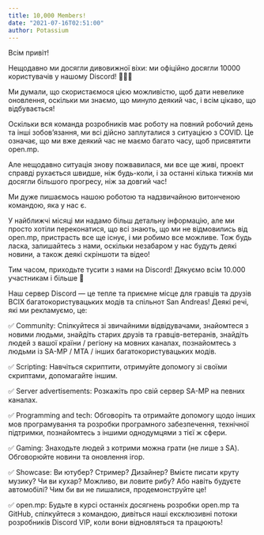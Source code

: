 ```yaml
---
title: 10,000 Members!
date: "2021-07-16T02:51:00"
author: Potassium
---
```


Всім привіт!

Нещодавно ми досягли дивовижної віхи: ми офіційно досягли 10000 користувачів у нашому Discord! 🥳🔟🥳

Ми думали, що скористаємося цією можливістю, щоб дати невелике оновлення, оскільки ми знаємо, що минуло деякий час, і всім цікаво, що відбувається!

Оскільки вся команда розробників має роботу на повний робочий день та інші зобов’язання, ми всі дійсно заплуталися з ситуацією з COVID. Це означає, що ми вже деякий час не маємо багато часу, щоб присвятити open.mp.

Але нещодавно ситуація знову пожвавилася, ми все ще живі, проект справді рухається швидше, ніж будь-коли, і за останні кілька тижнів ми досягли більшого прогресу, ніж за довгий час!

Ми дуже пишаємось нашою роботою та надзвичайною витонченою командою, яка у нас є.

У найближчі місяці ми надамо більш детальну інформацію, але ми просто хотіли переконатися, що всі знають, що ми не відмовились від open.mp, пристрасть все ще існує, і ми робимо все можливе. Тож будь ласка, залишайтесь з нами, оскільки незабаром у нас будуть деякі новини, а також деякі скріншоти та відео!

Тим часом, приходьте тусити з нами на Discord! Дякуємо всім 10.000 участникам і більше 🥰

Наш сервер Discord — це тепле та приємне місце для гравців та друзів ВСІХ багатокористувацьких модів та спільнот San Andreas! Деякі речі, які ми рекламуємо, це:

✅ Community: Спілкуйтеся зі звичайними відвідувачами, знайомтеся з новими людьми, знайдіть старих друзів та гравців-ветеранів, знайдіть людей з вашої країни / регіону на мовних каналах, познайомтесь з людьми із SA-MP / MTA / інших багатокористувацьких модів.

✅ Scripting: Навчіться скриптити, отримуйте допомогу зі своїми скриптами, допомагайте іншим.

✅ Server advertisements: Розкажіть про свій сервер SA-MP на певних каналах.

✅ Programming and tech: Обговоріть та отримайте допомогу щодо інших мов програмування та розробки програмного забезпечення, технічної підтримки, познайомтесь з іншими однодумцями з тієї ж сфери.

✅ Gaming: Знаходьте людей з котрими можна грати (не лише з SA). Обговорюйте новини та оновлення ігор.

✅ Showcase: Ви ютубер? Стример? Дизайнер? Вмієте писати круту музику? Чи ви кухар? Можливо, ви ловите рибу? Або навіть будуєте автомобілі? Чим би ви не пишалися, продемонструйте це!

✅ open.mp: Будьте в курсі останніх досягнень розробки open.mp та GitHub, спілкуйтеся з командою, дивіться наші ексклюзивні потоки розробників Discord VIP, коли вони відновляться та працюють!
